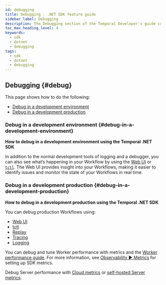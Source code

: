 ```yaml
---
id: debugging
title: Debugging - .NET SDK feature guide
sidebar_label: Debugging
description: The Debugging section of the Temporal Developer's guide covers the many ways to debug your application.
toc_max_heading_level: 4
keywords:
  - sdk
  - dotnet
  - debugging
tags:
  - sdk
  - dotnet
  - debugging
---
```


## Debugging {#debug}
This page shows how to do the following:

- [Debug in a development environment](#debug-in-a-development-environment)
- [Debug in a development production ](#debug-in-a-development-production)

### Debug in a development environment {#debug-in-a-development-environment}

**How to debug in a development environment using the Temporal .NET SDK**

In addition to the normal development tools of logging and a debugger, you can also see what’s happening in your Workflow by using the [Web UI](/web-ui) or [`tctl`](/tctl-v1).
The Web UI provides insight into your Workflows, making it easier to identify issues and monitor the state of your Workflows in real time. 

### Debug in a development production {#debug-in-a-development-production}

**How to debug in a development production using the Temporal .NET SDK**

You can debug production Workflows using:

- [Web UI](/web-ui)
- [tctl](/tctl-v1)
- [Replay](/develop/dotnet/testing-suite#replay-test)
- [Tracing](/develop/dotnet/observability#tracing)
- [Logging](/develop/dotnet/observability#logging)

You can debug and tune Worker performance with metrics and the [Worker performance guide](/dev-guide/worker-performance).
For more information, see [Observability ▶️ Metrics](/develop/dotnet/observability#metrics) for setting up SDK metrics.

Debug Server performance with [Cloud metrics](/cloud/metrics/) or [self-hosted Server metrics](/self-hosted-guide/production-checklist#scaling-and-metrics).
